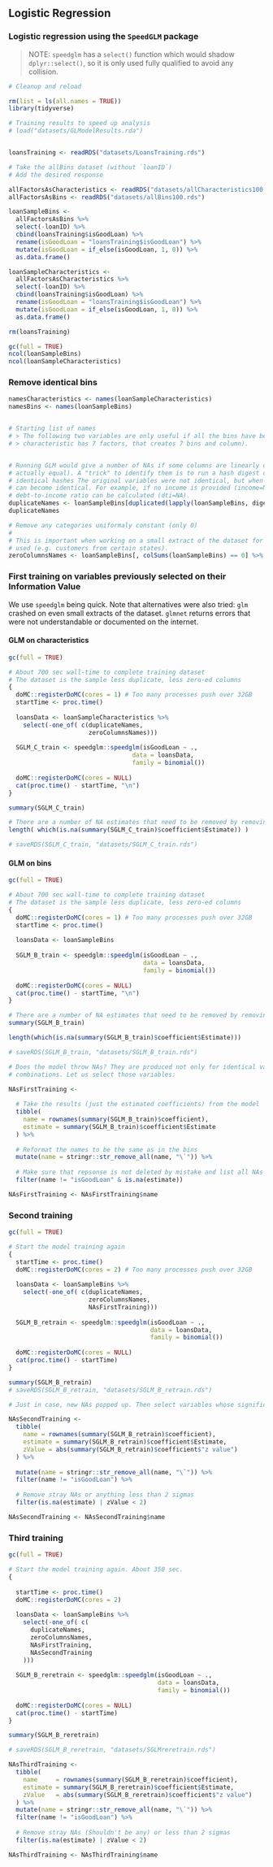 
## Logistic Regression

### Logistic regression using the `SpeedGLM` package


> NOTE: `speedglm` has a `select()` function which would shadow `dplyr::select()`, so it is only used fully qualified to avoid any collision.


```r

# Cleanup and reload

rm(list = ls(all.names = TRUE))
library(tidyverse)

# Training results to speed up analysis
# load("datasets/GLModelResults.rda")


loansTraining <- readRDS("datasets/LoansTraining.rds")

# Take the allBins dataset (without `loanID`)
# Add the desired response

allFactorsAsCharacteristics <- readRDS("datasets/allCharacteristics100.rds")
allFactorsAsBins <- readRDS("datasets/allBins100.rds")

loanSampleBins <- 
  allFactorsAsBins %>% 
  select(-loanID) %>%
  cbind(loansTraining$isGoodLoan) %>%
  rename(isGoodLoan = "loansTraining$isGoodLoan") %>%
  mutate(isGoodLoan = if_else(isGoodLoan, 1, 0)) %>%
  as.data.frame()

loanSampleCharacteristics <- 
  allFactorsAsCharacteristics %>% 
  select(-loanID) %>%
  cbind(loansTraining$isGoodLoan) %>%
  rename(isGoodLoan = "loansTraining$isGoodLoan") %>%
  mutate(isGoodLoan = if_else(isGoodLoan, 1, 0)) %>%
  as.data.frame()

rm(loansTraining)

gc(full = TRUE)
ncol(loanSampleBins)
ncol(loanSampleCharacteristics)
```



### Remove identical bins

```r

namesCharacteristics <- names(loanSampleCharacteristics)
namesBins <- names(loanSampleBins)


# Starting list of names
# > The following two variables are only useful if all the bins have been given their own column (if a
# > characteristic has 7 factors, that creates 7 bins and column).


# Running GLM would give a number of NAs if some columns are linearly dependant (in our case
# actually equal). A "trick" to identify them is to run a hash digest on each column and spot
# identical hashes The original variables were not identical, but when split into categories, they
# can become identical. For example, if no income is provided (income=NA category), no
# debt-to-income ratio can be calculated (dti=NA).
duplicateNames <- loanSampleBins[duplicated(lapply(loanSampleBins, digest::digest))] %>% names()
duplicateNames

# Remove any categories uniformaly constant (only 0)
#
# This is important when working on a small extract of the dataset for variables that are seldom
# used (e.g. customers from certain states).
zeroColumnsNames <- loanSampleBins[, colSums(loanSampleBins) == 0] %>% names()

```


### First training on variables previously selected on their Information Value


We use `speedglm` being quick. Note that alternatives were also tried: `glm` crashed on even small extracts of the dataset. `glmnet` returns errors that were not understandable or documented on the internet. 

#### GLM on characteristics

```r
gc(full = TRUE)

# About 700 sec wall-time to complete training dataset
# The dataset is the sample less duplicate, less zero-ed columns
{
  doMC::registerDoMC(cores = 1) # Too many processes push over 32GB
  startTime <- proc.time()
  
  loansData <- loanSampleCharacteristics %>%
    select(-one_of( c(duplicateNames, 
                      zeroColumnsNames)))
  
  SGLM_C_train <- speedglm::speedglm(isGoodLoan ~ .,
                                  data = loansData,
                                  family = binomial())
  
  doMC::registerDoMC(cores = NULL)
  cat(proc.time() - startTime, "\n")
}

summary(SGLM_C_train)

# There are a number of NA estimates that need to be removed by removing indivual bins
length( which(is.na(summary(SGLM_C_train)$coefficient$Estimate)) )

# saveRDS(SGLM_C_train, "datasets/SGLM_C_train.rds")
```


#### GLM on bins

```r
gc(full = TRUE)

# About 700 sec wall-time to complete training dataset
# The dataset is the sample less duplicate, less zero-ed columns
{
  doMC::registerDoMC(cores = 1) # Too many processes push over 32GB
  startTime <- proc.time()
  
  loansData <- loanSampleBins
  
  SGLM_B_train <- speedglm::speedglm(isGoodLoan ~ .,
                                     data = loansData,
                                     family = binomial())
  
  doMC::registerDoMC(cores = NULL)
  cat(proc.time() - startTime, "\n")
}

# There are a number of NA estimates that need to be removed by removing indivual bins
summary(SGLM_B_train)

length(which(is.na(summary(SGLM_B_train)$coefficient$Estimate)))

# saveRDS(SGLM_B_train, "datasets/SGLM_B_train.rds")


```


```r
# Does the model throw NAs? They are produced not only for identical variables, but also co-linear
# combinations. Let us select those variables:

NAsFirstTraining <-
  
  # Take the results (just the estimated coefficients) from the model
  tibble(
    name = rownames(summary(SGLM_B_train)$coefficient),
    estimate = summary(SGLM_B_train)$coefficient$Estimate
  ) %>%
  
  # Reformat the names to be the same as in the bins
  mutate(name = stringr::str_remove_all(name, "\`")) %>% 
  
  # Make sure that repsonse is not deleted by mistake and list all NAs
  filter(name != "isGoodLoan" & is.na(estimate)) 

NAsFirstTraining <- NAsFirstTraining$name

```

### Second training

```r
gc(full = TRUE)

# Start the model training again
{
  startTime <- proc.time()
  doMC::registerDoMC(cores = 2) # Too many processes push over 32GB
  
  loansData <- loanSampleBins %>%
    select(-one_of( c(duplicateNames, 
                      zeroColumnsNames, 
                      NAsFirstTraining)))
  
  SGLM_B_retrain <- speedglm::speedglm(isGoodLoan ~ .,
                                       data = loansData,
                                       family = binomial())
  
  doMC::registerDoMC(cores = NULL)
  cat(proc.time() - startTime)
}

summary(SGLM_B_retrain)
# saveRDS(SGLM_B_retrain, "datasets/SGLM_B_retrain.rds")

```


```r
# Just in case, new NAs popped up. Then select variables whose significance value is under 2 sigmas.

NAsSecondTraining <-
  tibble(
    name = rownames(summary(SGLM_B_retrain)$coefficient),
    estimate = summary(SGLM_B_retrain)$coefficient$Estimate, 
    zValue = abs(summary(SGLM_B_retrain)$coefficient$"z value")
  ) %>%
  
  mutate(name = stringr::str_remove_all(name, "\`")) %>% 
  filter(name != "isGoodLoan") %>%
  
  # Remove stray NAs or anything less than 2 sigmas
  filter(is.na(estimate) | zValue < 2)

NAsSecondTraining <- NAsSecondTraining$name


```

### Third training


```r
gc(full = TRUE)

# Start the model training again. About 350 sec.
{
  
  startTime <- proc.time()
  doMC::registerDoMC(cores = 2)
  
  loansData <- loanSampleBins %>%
    select(-one_of( c(
      duplicateNames,
      zeroColumnsNames,
      NAsFirstTraining,
      NAsSecondTraining
    )))
  
  SGLM_B_reretrain <- speedglm::speedglm(isGoodLoan ~ .,
                                         data = loansData,
                                         family = binomial())
  
  doMC::registerDoMC(cores = NULL)
  cat(proc.time() - startTime)
}

summary(SGLM_B_reretrain)

# saveRDS(SGLM_B_reretrain, "datasets/SGLMreretrain.rds")

```


```r
NAsThirdTraining <-
  tibble(
    name     = rownames(summary(SGLM_B_reretrain)$coefficient),
    estimate = summary(SGLM_B_reretrain)$coefficient$Estimate, 
    zValue   = abs(summary(SGLM_B_reretrain)$coefficient$"z value")
  ) %>%
  mutate(name = stringr::str_remove_all(name, "\`")) %>% 
  filter(name != "isGoodLoan") %>%
  
  # Remove stray NAs (Shouldn't be any) or less than 2 sigmas
  filter(is.na(estimate) | zValue < 2)

NAsThirdTraining <- NAsThirdTraining$name

```




